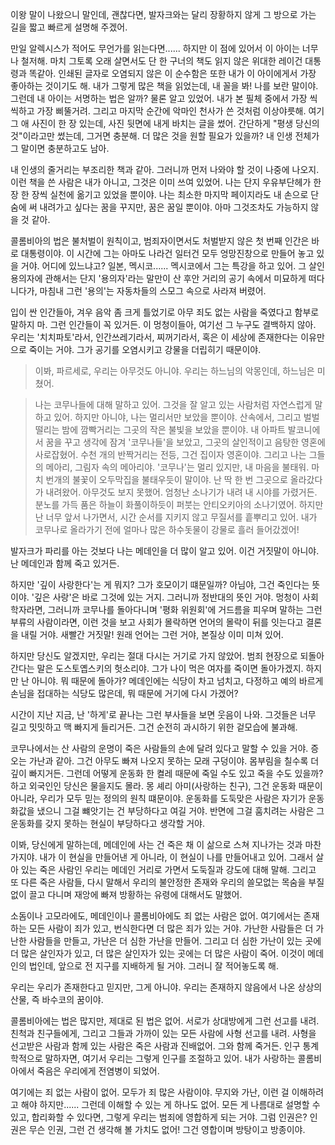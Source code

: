 이왕 말이 나왔으니 말인데, 괜찮다면, 발자크와는 달리 장황하지 않게 그 방으로 가는 길을 짧고 빠르게 설명해 주겠어.

만일 알렉시스가 적어도 무언가를 읽는다면...... 하지만 이 점에 있어서 이 아이는 너무나 철저해. 마치 그토록 오래 살면서도 단 한 구너의 책도 읽지 않은 위대한 레이건 대통령과 똑같아. 인쇄된 글자로 오염되지 않은 이 순수함은 또한 내가 이 아이에게서 가장 좋아하는 것이기도 해. 내가 그렇게 많은 책을 읽었는데, 내 꼴을 봐! 나를 보란 말이야. 그런데 내 아이는 서명하는 법은 알까? 물론 알고 있었어. 내가 본 필체 중에서 가장 씩씩하고 가장 삐뚤거려. 그리고 마지막 순간에 악마인 천사가 쓴 것처럼 이상야릇해. 여기 그 애 사진이 한 장 있는데, 사진 뒷면에 내게 바치는 글을 썼어. 간단하게 "평생 당신의 것"이라고만 썼는데, 그거면 충분해. 더 많은 것을 원할 필요가 있을까? 내 인생 전체가 그 말이면 충분하고도 남아.

내 인생의 줄거리는 부조리한 책과 같아. 그러니까 먼저 나와야 할 것이 나중에 나오지. 이런 책을 쓴 사람은 내가 아니고, 그것은 이미 쓰여 있었어. 나는 단지 우유부단헤가 한 장 한 장씩 실천에 옮기고 있었을 뿐이야. 나는 최소한 마지막 페이지라도 내 손으로 단숨에 써 내려가고 싶다는 꿈을 꾸지만, 꿈은 꿈일 뿐이야. 아마 그것조차도 가능하지 않을 것 같아.

콜롬비아의 법은 불처벌이 원칙이고, 범죄자이면서도 처벌받지 않은 첫 번째 인간은 바로 대통령이야. 이 시간에 그는 아마도 나라건 일터건 모두 엉망진창으로 만들어 놓고 있을 거야. 어디에 있느냐고? 일본, 멕시코...... 멕시코에서 그는 특강을 하고 있어.
그 살인 용의자에 관해서는 단지 '용의자'라는 말만이 산 후안 거리의 공기 속에서 미묘하게 떠다니다가, 마침내 그런 '용의'는 자동차들의 스모그 속으로 사라져 버렸어.

입이 싼 인간들아, 겨우 음악 좀 크게 틀었기로 아무 죄도 없는 사람을 죽였다고 함부로 말하지 마. 그런 인간들이 꼭 있거든. 이 멍청이들아, 여기선 그 누구도 결백하지 않아. 우리는 '치치파토'라서, 인간쓰레기라서, 찌꺼기라서, 혹은 이 세상에 존재한다는 이유만으로 죽이는 거야. 그가 공기를 오염시키고 강물을 더립히기 때문이야.

> 이봐, 파르세로, 우리는 아무것도 아니야. 우리는 하느님의 악몽인데, 하느님은 미쳤어.

> 나는 코무나들에 대해 말하고 있어. 그것을 잘 알고 있는 사람처럼 자연스럽게 말하고 있어. 하지만 아니야, 나는 멀리서만 보았을 뿐이야. 산속에서, 그리고 벌벌 떨리는 밤에 깜빡거리는 그곳의 작은 불빛을 보았을 뿐이야. 내 아파트 발코니에서 꿈을 꾸고 생각에 잠겨 '코무나들'을 보았고, 그곳의 살인적이고 음탕한 영혼에 사로잡혔어. 수천 개의 반짝거리는 전등, 그건 집이자 영혼이야. 그리고 나는 그들의  메아리, 그림자 속의 메아리야. '코무나'는 멀리 있지만, 내 마음을 불태워. 마치 번개의 불꽃이 오두막집을 불태우듯이 말이야. 난 딱 한 번 그곳으로 올라갔다가 내려왔어. 아무것도 보지 못했어. 엄청난 소나기가 내려 내 시야를 가렸거든. 분노를 가득 품은 하늘이 화풀이하듯이 퍼붓는 안티오키아의 소나기였어.
하지만 난 너무 앞서 나가면서, 시간 순서를 지키지 않고 무질서를 흩뿌리고 있어. 내가 코무나로 올라가기 전에 얼마나 많은 하수돗물이 강물로 흘러 들어갔겠어! 

발자크가 파리를 아는 것보다 나는 메데인을 더 많이 알고 있어. 이건 거짓말이 아니야. 난 메데인과 함께 죽고 있거든.

하지만 '깊이 사랑한다'는 게 뭐지? 그가 호모이기 떄문일까? 아님야, 그건 죽인다는 뜻이야. '깊은 사랑'은 바로 그것에 있는 거지. 그러니까 정반대의 뜻인 거야. 멍청이 사회학자라면, 그러니까 코무나를 돌아다니며 '평화 위원회'에 거드름을 피우며 말하는 그런 부류의 사람이라면, 이런 것을 보고 사회가 몰락하면 언어의 몰락이 뒤를 잇는다고 결론을 내릴 거야. 새빨간 거짓말! 원래 언어는 그런 거야, 본질상 이미 미쳐 있어.

하지만 당신도 알겠지만, 우리는 절대 다시는 거기로 가지 않았어. 범죄 현장으로 되돌아간다는 말은 도스토옙스키의 헛소리야. 그가 나이 먹은 여자를 죽이면 돌아가겠지. 하지만 난 아니야. 뭐 때문에 돌아가? 메데인에는 식당이 차고 넘치고, 다정하고 예의 바르게 손님을 접대하는 식당도 많은데, 뭐 때문에 거기에 다시 가겠어?

시간이 지난 지금, 난 '하게'로 끝나는 그런 부사들을 보면 웃음이 나와. 그것들은 너무 길고 밋밋하고 맥 빠지게 들리거든. 그건 순전히 과시하기 위한 겉모습에 불과해.

코무나에서는 산 사람의 운명이 죽은 사람들의 손에 달려 있다고 말할 수 있을 거야. 증오는 가난과 같아. 그건 아무도 빠져 나오지 못하는 모래 구덩이야. 몸부림을 칠수록 더 깊이 빠지거든.
그런데 어떻게 운동화 한 켤레 때문에 죽일 수도 있고 죽을 수도 있을까? 하고 외국인인 당신은 물을지도 몰라. 몽 셰리 아미(사랑하는 친구), 그건 운동화 때문이 아니라, 우리가 모두 믿는 정의의 원칙 떄문이야. 운동화를 도둑맞은 사람은 자기가 운동화값을 냈으니 그걸 뺴앗기는 건 부당하다고 여길 거야. 반면에 그걸 훔치려는 사람은 그 운동화를 갖지 못하는 현실이 부당하다고 생각할 거야.   

이봐, 당신에게 말하는데, 메데인에 사는 건 죽은 채 이 삶으로 스쳐 지나가는 것과 마찬가지야. 내가 이 현실을 만들어낸 게 아니라, 이 현실이 나를 만들어내고 있어. 그래서 살아 있는 죽은 사람인 우리는 메데인 거리로 가면서 도둑질과 강도에 대해 말해. 그리고 또 다른 죽은 사람들, 다시 말해서 우리의 불안정한 존재와 우리의 쓸모없는 목숨을 부질없이 끌고 다니며 재앙에 빠져 방황하는 유령에 대해서도 말했어. 

소돔이나 고모라에도, 메데인이나 콜롬비아에도 죄 없는 사람은 없어. 여기에서는 존재하는 모든 사람이 죄가 있고, 번식한다면 더 많은 죄가 있는 거야. 가난한 사람들은 더 가난한 사람들을 만들고, 가난은 더 심한 가난을 만들어. 그리고 더 심한 가난이 있는 곳에 더 많은 살인자가 있고, 더 많은 살인자가 있는 곳에는 더 많은 사람이 죽어. 이것이 메데인의 법인데, 앞으로 전 지구를 지배하게 될 거야. 그러니 잘 적어놓도록 해.

우리는 우리가 존재한다고 믿지만, 그게 아니야. 우리는 존재하지 않음에서 나온 상상의 산물, 즉 바수코의 꿈이야.

콜롬비아에는 법은 많지만, 제대로 된 법은 없어. 서로가 상대방에게 그런 선고를 내려. 친척과 친구들에게, 그리고 그들과 가까이 있는 모든 사람에 사형 선고를 내려. 사형을 선고받은 사람과 함께 있는 사람은 죽은 사람과 진배없어. 그와 함께 죽거든. 인구 통계학적으로 말하자면, 여기서 우리는 그렇게 인구를 조절하고 있어. 내가 사랑하는 콜롬비아에서 죽음은 우리에게 전염병이 되었어.

여기에는 죄 없는 사람이 없어. 모두가 죄 많은 사람이야. 무지와 가난, 이런 걸 이해하려고 해야 하지만...... 그런데 이해할 수 있는 게 하나도 없어. 모든 게 나름대로 설명할 수 있고, 합리화할 수 있다면, 그렇게 우리는 범죄에 영합하게 되는 거야. 그럼 인권은? 인권은 무슨 인권, 그런 건 생각해 볼 가치도 없어! 그건 영합이며 방탕이고 방종이야.